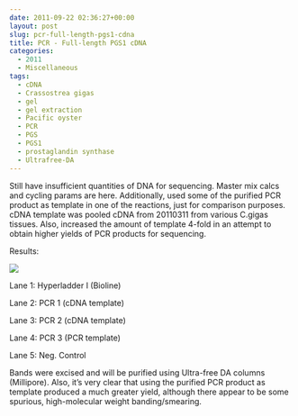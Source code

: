 ```yaml
---
date: 2011-09-22 02:36:27+00:00
layout: post
slug: pcr-full-length-pgs1-cdna
title: PCR - Full-length PGS1 cDNA
categories:
  - 2011
  - Miscellaneous
tags:
  - cDNA
  - Crassostrea gigas
  - gel
  - gel extraction
  - Pacific oyster
  - PCR
  - PGS
  - PGS1
  - prostaglandin synthase
  - Ultrafree-DA
---
```


Still have insufficient quantities of DNA for sequencing. Master mix calcs and cycling params are here. Additionally, used some of the purified PCR product as template in one of the reactions, just for comparison purposes. cDNA template was pooled cDNA from 20110311 from various C.gigas tissues. Also, increased the amount of template 4-fold in an attempt to obtain higher yields of PCR products for sequencing.

Results:

![](https://eagle.fish.washington.edu/Arabidopsis/20110922-01.JPG)

Lane 1: Hyperladder I (Bioline)

Lane 2: PCR 1 (cDNA template)

Lane 3: PCR 2 (cDNA template)

Lane 4: PCR 3 (PCR template)

Lane 5: Neg. Control

Bands were excised and will be purified using Ultra-free DA columns (Millipore). Also, it's very clear that using the purified PCR product as template produced a much greater yield, although there appear to be some spurious, high-molecular weight banding/smearing.
